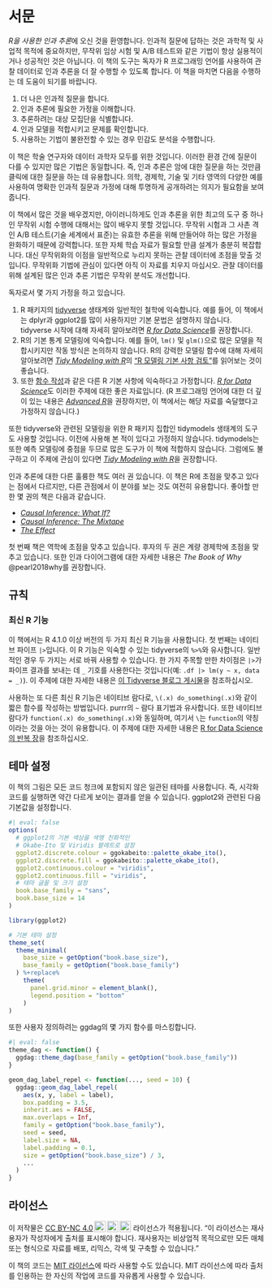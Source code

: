 # 서문 {.unnumbered}

*R을 사용한 인과 추론*에 오신 것을 환영합니다.
인과적 질문에 답하는 것은 과학적 및 사업적 목적에 중요하지만, 무작위 임상 시험 및 A/B 테스트와 같은 기법이 항상 실용적이거나 성공적인 것은 아닙니다.
이 책의 도구는 독자가 R 프로그래밍 언어를 사용하여 관찰 데이터로 인과 추론을 더 잘 수행할 수 있도록 합니다.
이 책을 마치면 다음을 수행하는 데 도움이 되기를 바랍니다.

1.  더 나은 인과적 질문을 합니다.
2.  인과 추론에 필요한 가정을 이해합니다.
3.  추론하려는 대상 모집단을 식별합니다.
4.  인과 모델을 적합시키고 문제를 확인합니다.
5.  사용하는 기법이 불완전할 수 있는 경우 민감도 분석을 수행합니다.

이 책은 학술 연구자와 데이터 과학자 모두를 위한 것입니다.
이러한 환경 간에 질문이 다를 수 있지만 많은 기법은 동일합니다. 즉, 인과 추론은 암에 대한 질문을 하는 것만큼 클릭에 대한 질문을 하는 데 유용합니다.
의학, 경제학, 기술 및 기타 영역의 다양한 예를 사용하여 명확한 인과적 질문과 가정에 대해 투명하게 공개하려는 의지가 필요함을 보여줍니다.

이 책에서 많은 것을 배우겠지만, 아이러니하게도 인과 추론을 위한 최고의 도구 중 하나인 무작위 시험 수행에 대해서는 많이 배우지 못할 것입니다.
무작위 시험과 그 사촌 격인 A/B 테스트(기술 세계에서 표준)는 유효한 추론을 위해 만들어야 하는 많은 가정을 완화하기 때문에 강력합니다.
또한 자체 학습 자료가 필요할 만큼 설계가 충분히 복잡합니다.
대신 무작위화의 이점을 일반적으로 누리지 못하는 관찰 데이터에 초점을 맞출 것입니다.
무작위화 기법에 관심이 있다면 아직 이 자료를 치우지 마십시오. 관찰 데이터를 위해 설계된 많은 인과 추론 기법은 무작위 분석도 개선합니다.

독자로서 몇 가지 가정을 하고 있습니다.

1.  R 패키지의 [tidyverse](https://www.tidyverse.org/) 생태계와 일반적인 철학에 익숙합니다. 예를 들어, 이 책에서는 dplyr과 ggplot2를 많이 사용하지만 기본 문법은 설명하지 않습니다. tidyverse 시작에 대해 자세히 알아보려면 [*R for Data Science*](https://r4ds.hadley.nz/)를 권장합니다.
2.  R의 기본 통계 모델링에 익숙합니다. 예를 들어, `lm()` 및 `glm()`으로 많은 모델을 적합시키지만 작동 방식은 논의하지 않습니다. R의 강력한 모델링 함수에 대해 자세히 알아보려면 [*Tidy Modeling with R*](https://www.tmwr.org)의 ["R 모델링 기본 사항 검토"](https://www.tmwr.org/base-r.html)를 읽어보는 것이 좋습니다.
3.  또한 [함수 작성](https://r4ds.hadley.nz/functions.html)과 같은 다른 R 기본 사항에 익숙하다고 가정합니다. [*R for Data Science*](https://r4ds.hadley.nz/)도 이러한 주제에 대한 좋은 자료입니다. (R 프로그래밍 언어에 대한 더 깊이 있는 내용은 [*Advanced R*](https://adv-r.hadley.nz/index.html)을 권장하지만, 이 책에서는 해당 자료를 숙달했다고 가정하지 않습니다.)

또한 tidyverse와 관련된 모델링을 위한 R 패키지 집합인 tidymodels 생태계의 도구도 사용할 것입니다.
이전에 사용해 본 적이 있다고 가정하지 않습니다.
tidymodels는 또한 예측 모델링에 중점을 두므로 많은 도구가 이 책에 적합하지 않습니다.
그럼에도 불구하고 이 주제에 관심이 있다면 [*Tidy Modeling with R*](https://www.tmwr.org)을 권장합니다.

인과 추론에 대한 다른 훌륭한 책도 여러 권 있습니다.
이 책은 R에 초점을 맞추고 있다는 점에서 다르지만, 다른 관점에서 이 분야를 보는 것도 여전히 유용합니다.
좋아할 만한 몇 권의 책은 다음과 같습니다.

-   [*Causal Inference: What If?*](https://www.hsph.harvard.edu/miguel-hernan/causal-inference-book/)
-   [*Causal Inference: The Mixtape*](https://mixtape.scunning.com/)
-   [*The Effect*](https://theeffectbook.net/)

첫 번째 책은 역학에 초점을 맞추고 있습니다.
후자의 두 권은 계량 경제학에 초점을 맞추고 있습니다.
또한 인과 다이어그램에 대한 자세한 내용은 *The Book of Why* @pearl2018why를 권장합니다.

## 규칙

### 최신 R 기능

이 책에서는 R 4.1.0 이상 버전의 두 가지 최신 R 기능을 사용합니다.
첫 번째는 네이티브 파이프 `|>`입니다.
이 R 기능은 익숙할 수 있는 tidyverse의 `%>%`와 유사합니다.
일반적인 경우 두 가지는 서로 바꿔 사용할 수 있습니다.
한 가지 주목할 만한 차이점은 `|>`가 파이프 결과를 보내는 데 `_` 기호를 사용한다는 것입니다(예: `.df |> lm(y ~ x, data = _)`).
이 주제에 대한 자세한 내용은 [이 Tidyverse 블로그 게시물](https://www.tidyverse.org/blog/2023/04/base-vs-magrittr-pipe/)을 참조하십시오.

사용하는 또 다른 최신 R 기능은 네이티브 람다로, `\(.x) do_something(.x)`와 같이 짧은 함수를 작성하는 방법입니다.
purrr의 `~` 람다 표기법과 유사합니다.
또한 네이티브 람다가 `function(.x) do_something(.x)`와 동일하며, 여기서 `\`는 `function`의 약칭이라는 것을 아는 것이 유용합니다.
이 주제에 대한 자세한 내용은 [R for Data Science의 반복 장](https://r4ds.hadley.nz/iteration.html)을 참조하십시오.

## 테마 설정

이 책의 그림은 모든 코드 청크에 포함되지 않은 일관된 테마를 사용합니다. 즉, 시각화 코드를 실행하면 약간 다르게 보이는 결과를 얻을 수 있습니다.
ggplot2와 관련된 다음 기본값을 설정합니다.

<!-- TODO: 최신 상태인지 확인 -->

```r
#| eval: false
options(
  # ggplot2의 기본 색상을 색맹 친화적인
  # Okabe-Ito 및 Viridis 팔레트로 설정
  ggplot2.discrete.colour = ggokabeito::palette_okabe_ito(),
  ggplot2.discrete.fill = ggokabeito::palette_okabe_ito(),
  ggplot2.continuous.colour = "viridis",
  ggplot2.continuous.fill = "viridis",
  # 테마 글꼴 및 크기 설정
  book.base_family = "sans",
  book.base_size = 14
)

library(ggplot2)

# 기본 테마 설정
theme_set(
  theme_minimal(
    base_size = getOption("book.base_size"),
    base_family = getOption("book.base_family")
  ) %+replace%
    theme(
      panel.grid.minor = element_blank(),
      legend.position = "bottom"
    )
)
```

또한 사용자 정의하려는 ggdag의 몇 가지 함수를 마스킹합니다.

```r
#| eval: false
theme_dag <- function() {
  ggdag::theme_dag(base_family = getOption("book.base_family"))
}

geom_dag_label_repel <- function(..., seed = 10) {
  ggdag::geom_dag_label_repel(
    aes(x, y, label = label),
    box.padding = 3.5,
    inherit.aes = FALSE,
    max.overlaps = Inf,
    family = getOption("book.base_family"),
    seed = seed,
    label.size = NA,
    label.padding = 0.1,
    size = getOption("book.base_size") / 3,
    ...
  )
}
```

## 라이선스

<p xmlns:cc="http://creativecommons.org/ns#" >이 저작물은 <a href="https://creativecommons.org/licenses/by-nc/4.0/?ref=chooser-v1" target="_blank" rel="license noopener noreferrer" style="display:inline-block;">CC BY-NC 4.0<img style="height:22px!important;margin-left:3px;vertical-align:text-bottom;" src="https://mirrors.creativecommons.org/presskit/icons/cc.svg?ref=chooser-v1" alt=""><img style="height:22px!important;margin-left:3px;vertical-align:text-bottom;" src="https://mirrors.creativecommons.org/presskit/icons/by.svg?ref=chooser-v1" alt=""><img style="height:22px!important;margin-left:3px;vertical-align:text-bottom;" src="https://mirrors.creativecommons.org/presskit/icons/nc.svg?ref=chooser-v1" alt=""></a> 라이선스가 적용됩니다. "이 라이선스는 재사용자가 작성자에게 출처를 표시해야 합니다. 재사용자는 비상업적 목적으로만 모든 매체 또는 형식으로 자료를 배포, 리믹스, 각색 및 구축할 수 있습니다."</p>

이 책의 코드는 [MIT 라이선스](https://opensource.org/licenses/MIT)에 따라 사용할 수도 있습니다. MIT 라이선스에 따라 출처를 인용하는 한 자신의 작업에 코드를 자유롭게 사용할 수 있습니다.
